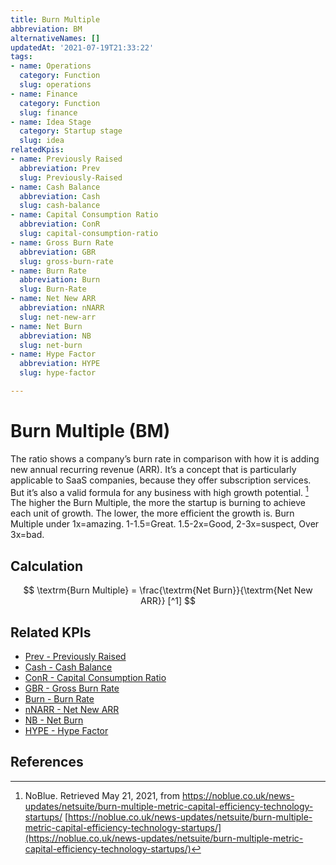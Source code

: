 ```yaml
---
title: Burn Multiple
abbreviation: BM
alternativeNames: []
updatedAt: '2021-07-19T21:33:22'
tags:
- name: Operations
  category: Function
  slug: operations
- name: Finance
  category: Function
  slug: finance
- name: Idea Stage
  category: Startup stage
  slug: idea
relatedKpis:
- name: Previously Raised
  abbreviation: Prev
  slug: Previously-Raised
- name: Cash Balance
  abbreviation: Cash
  slug: cash-balance
- name: Capital Consumption Ratio
  abbreviation: ConR
  slug: capital-consumption-ratio
- name: Gross Burn Rate
  abbreviation: GBR
  slug: gross-burn-rate
- name: Burn Rate
  abbreviation: Burn
  slug: Burn-Rate
- name: Net New ARR
  abbreviation: nNARR
  slug: net-new-arr
- name: Net Burn
  abbreviation: NB
  slug: net-burn
- name: Hype Factor
  abbreviation: HYPE
  slug: hype-factor

---
```


# Burn Multiple (BM)

The ratio shows a company’s burn rate in comparison with how it is adding new annual recurring revenue (ARR). It’s a concept that is particularly applicable to SaaS companies, because they offer subscription services. But it’s also a valid formula for any business with high growth potential. [^1]
The higher the Burn Multiple, the more the startup is burning to achieve each unit of growth. The lower, the more efficient the growth is. Burn Multiple under 1x=amazing. 1-1.5=Great. 1.5-2x=Good, 2-3x=suspect, Over 3x=bad.

## Calculation

$$
\textrm{Burn Multiple} = \frac{\textrm{Net Burn}}{\textrm{Net New ARR}} [^1]
$$



## Related KPIs

- [Prev - Previously Raised](/en/kpis/Previously-Raised)
- [Cash - Cash Balance](/en/kpis/cash-balance)
- [ConR - Capital Consumption Ratio](/en/kpis/capital-consumption-ratio)
- [GBR - Gross Burn Rate](/en/kpis/gross-burn-rate)
- [Burn - Burn Rate](/en/kpis/Burn-Rate)
- [nNARR - Net New ARR](/en/kpis/net-new-arr)
- [NB - Net Burn](/en/kpis/net-burn)
- [HYPE - Hype Factor](/en/kpis/hype-factor)

## References

[^1]: NoBlue. Retrieved May 21, 2021, from https://noblue.co.uk/news-updates/netsuite/burn-multiple-metric-capital-efficiency-technology-startups/ [https://noblue.co.uk/news-updates/netsuite/burn-multiple-metric-capital-efficiency-technology-startups/](https://noblue.co.uk/news-updates/netsuite/burn-multiple-metric-capital-efficiency-technology-startups/)
[^2]: NoBlue. Retrieved May 21, 2021, from https://noblue.co.uk/news-updates/netsuite/burn-multiple-metric-capital-efficiency-technology-startups/ [https://noblue.co.uk/news-updates/netsuite/burn-multiple-metric-capital-efficiency-technology-startups/](https://noblue.co.uk/news-updates/netsuite/burn-multiple-metric-capital-efficiency-technology-startups/)
